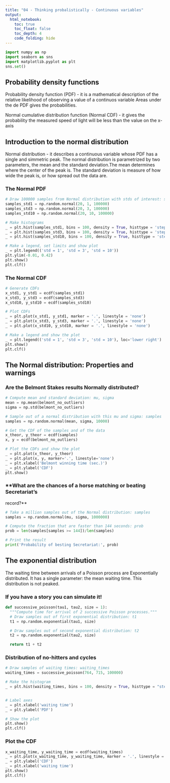 ```yaml
---
title: "04 - Thinking probalistically - Continuous variables"
output: 
  html_notebook:
    toc: true
    toc_float: false
    toc_depth: 4
    code_folding: hide
---
```


```python
import numpy as np
import seaborn as sns
import matplotlib.pyplot as plt
sns.set()
```

## **Probability density functions**

Probability density function (PDF) - it is a mathematical description of the relative likelihood of observing a value of a continuos variable
Areas under the de PDF gives the probabilities.

Normal cumulative distribution function (Normal CDF) - it gives the 
probability the measured speed of light will be less than the value 
on the x-axis

## **Introduction to the normal distribution**

Normal distribution - it describes a continuous variable whose PDF has a single and simmetric peak.
The normal distribution is parametrized by two parameters, the mean and the standard deviation.The mean determines where the center of the peak is. The standard deviation is measure of how wide the peak is, or how spread out the data are.

### **The Normal PDF**

```python
# Draw 100000 samples from Normal distribution with stds of interest: samples_std1, samples_std3, samples_std10
samples_std1 = np.random.normal(20, 1, 100000)
samples_std3 = np.random.normal(20, 3, 100000)
samples_std10 = np.random.normal(20, 10, 100000)

# Make histograms
_ = plt.hist(samples_std1, bins = 100, density = True, histtype = 'step')
_ = plt.hist(samples_std3, bins = 100, density = True, histtype = 'step')
_ = plt.hist(samples_std10, bins = 100, density = True, histtype = 'step')

# Make a legend, set limits and show plot
_ = plt.legend(('std = 1', 'std = 3', 'std = 10'))
plt.ylim(-0.01, 0.42)
plt.show()
plt.clf()
```

### **The Normal CDF**

```python
# Generate CDFs
x_std1, y_std1 = ecdf(samples_std1)
x_std3, y_std3 = ecdf(samples_std3)
x_std10, y_std10 = ecdf(samples_std10)

# Plot CDFs
_ = plt.plot(x_std1, y_std1, marker = '.', linestyle = 'none')
_ = plt.plot(x_std3, y_std3, marker = '.', linestyle = 'none')
_ = plt.plot(x_std10, y_std10, marker = '.', linestyle = 'none')

# Make a legend and show the plot
_ = plt.legend(('std = 1', 'std = 3', 'std = 10'), loc='lower right')
plt.show()
plt.clf()
```

## **The Normal distribution: Properties and warnings** 

### **Are the Belmont Stakes results Normally distributed?**

```python
# Compute mean and standard deviation: mu, sigma
mean = np.mean(belmont_no_outliers)
sigma = np.std(belmont_no_outliers)

# Sample out of a normal distribution with this mu and sigma: samples
samples = np.random.normal(mean, sigma, 10000)

# Get the CDF of the samples and of the data
x_theor, y_theor = ecdf(samples)
x, y = ecdf(belmont_no_outliers)

# Plot the CDFs and show the plot
_ = plt.plot(x_theor, y_theor)
_ = plt.plot(x, y, marker='.', linestyle='none')
_ = plt.xlabel('Belmont winning time (sec.)')
_ = plt.ylabel('CDF')
plt.show()
```

### **What are the chances of a horse matching or beating Secretariat's
 record?**

```python
# Take a million samples out of the Normal distribution: samples
samples = np.random.normal(mu, sigma, 1000000)

# Compute the fraction that are faster than 144 seconds: prob
prob = len(samples[samples >= 144])/len(samples)

# Print the result
print('Probability of besting Secretariat:', prob)
```

## **The exponential distribution** 

The waiting time between arrivals of a Poisson process are Exponentially distributed. It has a single parameter: the mean waiting time. This distribution is not peaked. 

### **If you have a story you can simulate it!**

```python
def successive_poisson(tau1, tau2, size = 1):
  """Compute time for arrival of 2 successive Poisson processes."""
  # Draw samples out of first exponential distribution: t1
  t1 = np.random.exponential(tau1, size)

  # Draw samples out of second exponential distribution: t2
  t2 = np.random.exponential(tau2, size)

  return t1 + t2
```

### **Distribution of no-hitters and cycles**

```python
# Draw samples of waiting times: waiting_times
waiting_times = successive_poisson(764, 715, 100000)

# Make the histogram
_ = plt.hist(waiting_times, bins = 100, density = True, histtype = "step")


# Label axes
_ = plt.xlabel('waiting time')
_ = plt.ylabel('PDF')

# Show the plot
plt.show()
plt.clf()
```

### **Plot the CDF**

```python
x_waiting_time, y_waiting_time = ecdf(waiting_times)
_ = plt.plot(x_waiting_time, y_waiting_time, marker = '.', linestyle = 'none')
_ = plt.ylabel('CDF')
_ = plt.xlabel('waiting time')
plt.show()
plt.clf()

```

